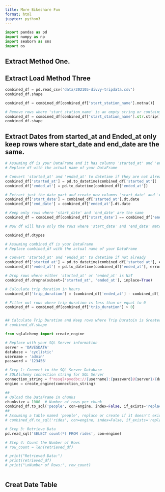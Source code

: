 ---
title: More Bikeshare Fun
format: html
jupyter: python3
---

```{python}
import pandas as pd
import numpy as np
import seaborn as sns
import os
```
## Extract Method One.


## Extract Load Method Three

```{python}
combined_df = pd.read_csv('data/202105-divvy-tripdata.csv')
combined_df.shape
```

```{python}
combined_df = combined_df[combined_df['start_station_name'].notna()]

# Remove rows where 'start_station_name' is an empty string or contains only whitespace
combined_df = combined_df[combined_df['start_station_name'].str.strip() != '']
combined_df.shape
```

## Extract Dates from started_at and Ended_at only keep rows where start_date and end_date are the same.

```{python} 

# Assuming df is your DataFrame and it has columns 'started_at' and 'ended_at'
# Replace df with the actual name of your DataFrame

# Convert 'started_at' and 'ended_at' to datetime if they are not already
combined_df['started_at'] = pd.to_datetime(combined_df['started_at'])
combined_df['ended_at'] = pd.to_datetime(combined_df['ended_at'])

# Extract just the date part and create new columns 'start_date' and 'end_date'
combined_df['start_date'] = combined_df['started_at'].dt.date
combined_df['end_date'] = combined_df['ended_at'].dt.date

# Keep only rows where 'start_date' and 'end_date' are the same
combined_df = combined_df[combined_df['start_date'] == combined_df['end_date']]

# Now df will have only the rows where 'start_date' and 'end_date' match

```
```{python}
combined_df.dtypes
```
```{python}

# Assuming combined_df is your DataFrame
# Replace combined_df with the actual name of your DataFrame

# Convert 'started_at' and 'ended_at' to datetime if not already
combined_df['started_at'] = pd.to_datetime(combined_df['started_at'], errors='coerce')
combined_df['ended_at'] = pd.to_datetime(combined_df['ended_at'], errors='coerce')

# Drop rows where either 'started_at' or 'ended_at' is NaT
combined_df.dropna(subset=['started_at', 'ended_at'], inplace=True)

# Calculate trip duration in hours
combined_df['trip_duration'] = (combined_df['ended_at'] - combined_df['started_at']) / pd.Timedelta(hours=1)

# Filter out rows where trip duration is less than or equal to 0
combined_df = combined_df[combined_df['trip_duration'] > 0]


## Calculate Trip Duration and Keep rows where Trip Duratoin is Greater than Zero
# combined_df.shape   
```
```{python}
from sqlalchemy import create_engine

# Replace with your SQL Server information
server = 'DAVESDATA'
database = 'cyclistic'
username = 'admin'
password = '123456'

# Step 1: Connect to the SQL Server Database
# SQLAlchemy connection string for SQL Server
connection_string = f"mssql+pyodbc://{username}:{password}@{server}/{database}?driver=ODBC+Driver+17+for+SQL+Server"
engine = create_engine(connection_string)
```

```{python}
##
# Upload the DataFrame in chunks
chunksize = 1000  # Number of rows per chunk
combined_df.to_sql('people', con=engine, index=False, if_exists='replace', chunksize=chunksize)
##
# Assuming a table named 'people', replace or create if it doesn't exist
# combined_df.to_sql('rides', con=engine, index=False, if_exists='replace')

# Step 3: Retrieve Data
pd.read_sql('SELECT count(*) FROM rides', con=engine)

# Step 4: Count the Number of Rows
# row_count = len(retrieved_df)

# print("Retrieved Data:")
# print(retrieved_df)
# print("\nNumber of Rows:", row_count)



```

## Creat Date Table